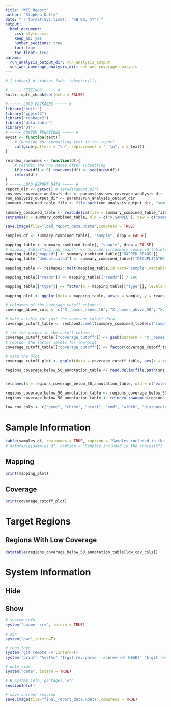 ```yaml
---
title: "WES Report"
author: "Stephen Kelly"
date: "`r format(Sys.time(), '%B %d, %Y')`"
output:
  html_document:
    css: styles.css
    keep_md: yes
    number_sections: true
    toc: true
    toc_float: true
params:
  run_analysis_output_dir: run_analysis_output
  sns_wes_coverage_analysis_dir: sns-wes-coverage-analysis
---
```

<!-- Setup the R code to be used in R Markdown generation throughout the report -->
```r
# {.tabset} # .tabset-fade .tabset-pills

# ~~~~~ SETTINGS ~~~~~ #
knitr::opts_chunk$set(echo = FALSE)

# ~~~~~ LOAD PACKAGES ~~~~~ #
library("knitr")
library("ggplot2")
library("reshape2")
library("data.table")
library("DT")
# ~~~~~ CUSTOM FUNCTIONS ~~~~~ #
mycat <- function(text){
    # function for formatting text in the report
    cat(gsub(pattern = "\n", replacement = "  \n", x = text))
}

reindex_rownames <- function(df){
    # reindex the row names after subsetting
    if(nrow(df) > 0) rownames(df) <- seq(nrow(df))
    return(df)
}
# ~~~~~ LOAD REPORT DATA ~~~~~ #
report_dir <- getwd() # setwd(report_dir)
sns_wes_coverage_analysis_dir <- params$sns_wes_coverage_analysis_dir
run_analysis_output_dir <- params$run_analysis_output_dir
summary_combined_table_file <- file.path(run_analysis_output_dir, "summary-combined.wes.csv")

summary_combined_table <- read.delim(file = summary_combined_table_file, sep = ',')
setnames(x = summary_combined_table, old = c("X.SAMPLE"), new = c("sample"))

save.image(file="load_report_data.Rdata",compress = TRUE)
```

```r
samples_df <- summary_combined_table[, "sample", drop = FALSE]
```

```r
mapping_table <- summary_combined_table[, "sample", drop = FALSE]
# mapping_table["avg_raw_reads"] <- as.numeric(summary_combined_table[["R1.RAW.READS"]]) + as.numeric(summary_combined_table[["R2.RAW.READS"]]) / 2
mapping_table["mapped"] <- summary_combined_table[["MAPPED.READS"]]
mapping_table["deduplicated"] <- summary_combined_table[["DEDUPLICATED.READS"]]

mapping_table <- reshape2::melt(mapping_table,id.vars="sample",variable.name="type",value.name="reads")

mapping_table[["reads"]] <- mapping_table[["reads"]] / 1e6

mapping_table[["type"]] <- factor(x = mapping_table[["type"]], levels = sort(unique(as.character(mapping_table[["type"]]), decreasing = TRUE)))

mapping_plot <- ggplot(data = mapping_table, aes(x = sample, y = reads, fill = type)) + geom_bar(stat="identity", position = "dodge") + ggtitle("Sample Read Mapping") + coord_flip() + ylab("reads (millions)")  # 

```

```r
# colnames of the coverage cutoff columns
coverage_above_cols <- c("X._bases_above_10", "X._bases_above_50", "X._bases_above_100", "X._bases_above_500")

# make a table for just the coverage cutoff data
coverage_cutoff_table <- reshape2::melt(summary_combined_table[c("sample", coverage_above_cols)],id.vars="sample",variable.name="coverage_cutoff",value.name="percent")

# fix the values in the cutoff column
coverage_cutoff_table[["coverage_cutoff"]] <- gsub(pattern = 'X._bases_above_', replacement = '', x = as.character(coverage_cutoff_table[["coverage_cutoff"]]))
# reorder the factor levels for the plot
coverage_cutoff_table[["coverage_cutoff"]] <- factor(coverage_cutoff_table[["coverage_cutoff"]], levels = sort(unique(as.numeric(coverage_cutoff_table[["coverage_cutoff"]]))))

# make the plot
coverage_cutoff_plot <- ggplot(data = coverage_cutoff_table, aes(x = sample, y = percent, fill = coverage_cutoff)) + geom_bar(stat="identity", position = "dodge") + ggtitle("Percent of Bases Above Coverage Cutoff") + coord_flip()

```

```r
regions_coverage_below_50_annotation_table <- read.delim(file.path(sns_wes_coverage_analysis_dir, "regions_coverage_below_50_annotation.tsv"))


setnames(x = regions_coverage_below_50_annotation_table, old = c("external_gene_name", "seqnames", "gene_biotype"), new = c("gene", "chrom", "biotype"))

regions_coverage_below_50_annotation_table <- regions_coverage_below_50_annotation_table[order(regions_coverage_below_50_annotation_table[["gene"]]),]
regions_coverage_below_50_annotation_table <- reindex_rownames(regions_coverage_below_50_annotation_table)

low_cov_cols <- c("gene", "chrom", "start", "end", "width", "distancetoFeature", "biotype")

```

# Sample Information

```r
kable(samples_df, row.names = TRUE, caption = "Samples included in the analysis") # , align = c("c")
# datatable(samples_df, caption = "Samples included in the analysis")

```

## Mapping

```r
print(mapping_plot)
```

## Coverage

```r
print(coverage_cutoff_plot)
```

# Target Regions

## Regions With Low Coverage

```r
datatable(regions_coverage_below_50_annotation_table[low_cov_cols])
```

# System Information {.tabset .tabset-pills}

## Hide

## Show

```r
# system info
system("uname -srv", intern = TRUE)

# dir
system('pwd',intern=T)

# repo info
system('git remote -v',intern=T)
system('printf "%s\t%s" "$(git rev-parse --abbrev-ref HEAD)" "$(git rev-parse HEAD)"',intern=T)

# date time
system("date", intern = TRUE)

# R system info, packages, etc
sessionInfo()

# save current session
save.image(file="final_report_data.Rdata",compress = TRUE)
```
